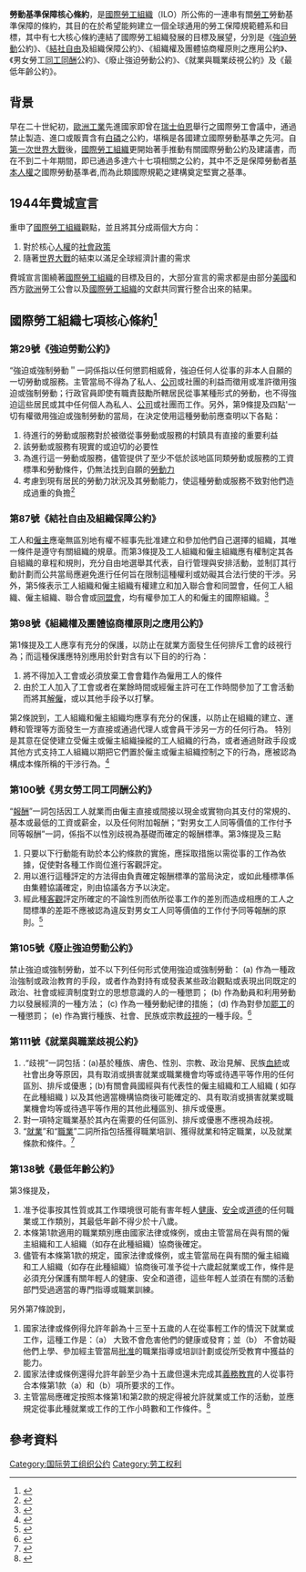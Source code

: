'''勞動基準保障核心條約'''，是[[國際勞工組織|國際勞工組織]]（ILO）所公佈的一連串有關[[勞工|勞工]]勞動基準保障的條約，其目的在於希望能夠建立一個全球通用的勞工保障規範體系和目標，其中有七大核心條約連結了國際勞工組織發展的目標及展望，分別是《[[強迫勞動|強迫勞動]]公約》、《[[結社自由|結社自由]]及組織保障公約》、《組織權及團體協商權原則之應用公約》、《男女勞工[[同工同酬|同工同酬]]公約》、《廢止強迫勞動公約》、《就業與職業歧視公約》及《最低年齡公約》。

==背景==
早在二十世紀初，[[歐洲|歐洲]][[工業|工業]]先進國家即曾在[[瑞士|瑞士]][[伯恩|伯恩]]舉行之國際勞工會議中，通過禁止製造、進口或販賣含有[[白磷|白磷]]之公約，堪稱是各國建立國際勞動基準之先河。自[[第一次世界大戰|第一次世界大戰]]後，[[國際勞工組織|國際勞工組織]]更開始著手推動有關國際勞動公約及建議書，而在不到二十年期間，即已通過多達六十七項相關之公約，其中不乏是保障勞動者[[基本人權|基本人權]]之國際勞動基準者,而為此類國際規範之建構奠定堅實之基準。

==1944年費城宣言==
{{le|費城宣言|Declaration of Philadelphia}}重申了[[國際勞工組織|國際勞工組織]]觀點，並且將其分成兩個大方向：
#對於核心[[人權|人權]]的[[社會政策|社會政策]]
#隨著[[世界大戰|世界大戰]]的結束以滿足全球經濟計畫的需求
費城宣言圍繞著[[國際勞工組織|國際勞工組織]]的目標及目的，大部分宣言的需求都是由部分[[美國|美國]]和西方[[歐洲|歐洲]]勞工公會以及[[國際勞工組織|國際勞工組織]]的文獻共同實行整合出來的結果。

==   國際勞工組織七項核心條約<ref>{{cite web |url=http://old.npf.org.tw/PUBLICATION/SS/095/SS-R-095-006.htm |title=存档副本 |accessdate=2015-06-22 |deadurl=yes |archiveurl=https://web.archive.org/web/20150626141826/http://old.npf.org.tw/PUBLICATION/SS/095/SS-R-095-006.htm |archivedate=2015-06-26 }}</ref> ==

=== 第29號《強迫勞動公約》 ===
“強迫或強制勞動＂一詞係指以任何懲罰相威脅，強迫任何人從事的非本人自願的一切勞動或服務。主管當局不得為了私人、[[公司|公司]]或社團的利益而徵用或准許徵用強迫或強制勞動；行政官員即使有職責鼓勵所轄居民從事某種形式的勞動，也不得強迫這些居民或其中任何個人為私人、[[公司|公司]]或社團而工作。另外，第9條提及四點'一切有權徵用強迫或強制勞動的當局，在決定使用這種勞動前應查明以下各點：
#待進行的勞動或服務對於被徵從事勞動或服務的村鎮具有直接的重要利益
#該勞動或服務有現實的或迫切的必要性
#為進行這一勞動或服務，儘管提供了至少不低於該地區同類勞動或服務的工資標準和勞動條件，仍無法找到自願的[[勞動力|勞動力]]
#考慮到現有居民的勞動力狀況及其勞動能力，使這種勞動或服務不致對他們造成過重的負擔<ref>{{cite web |url=http://www.dsal.gov.mo/law/C29.htm |title=存档副本 |accessdate=2015-06-22 |deadurl=yes |archiveurl=https://web.archive.org/web/20150626125014/http://www.dsal.gov.mo/law/C29.htm |archivedate=2015-06-26 }}</ref>
 
=== 第87號《結社自由及組織保障公約》 ===
工人和[[僱主|僱主]]應毫無區別地有權不經事先批准建立和參加他們自己選擇的組織，其唯一條件是遵守有關組織的規章。而第3條提及工人組織和僱主組織應有權制定其各自組織的章程和規則，充分自由地選舉其代表，自行管理與安排活動，並制訂其行動計劃而公共當局應避免進行任何旨在限制這種權利或妨礙其合法行使的干涉。另外，第5條表示工人組織和僱主組織有權建立和加入聯合會和同盟會，任何工人組織、僱主組織、聯合會或[[同盟會|同盟會]]，均有權參加工人的和僱主的國際組織。<ref>{{cite web |url=http://www.dsal.gov.mo/law/C87.htm |title=存档副本 |accessdate=2015-06-22 |deadurl=yes |archiveurl=https://web.archive.org/web/20150626134819/http://www.dsal.gov.mo/law/C87.htm |archivedate=2015-06-26 }}</ref>

=== 第98號《組織權及團體協商權原則之應用公約》 ===
第1條提及工人應享有充分的保護，以防止在就業方面發生任何排斥工會的歧視行為；而這種保護應特別應用於針對含有以下目的的行為：
# 將不得加入工會或必須放棄工會會籍作為僱用工人的條件
# 由於工人加入了工會或者在業餘時間或經僱主許可在工作時間參加了工會活動而將其[[解僱|解僱]]，或以其他手段予以打擊。
第2條說到，工人組織和僱主組織均應享有充分的保護，以防止在組織的建立、運轉和管理等方面發生一方直接或通過代理人或會員干涉另一方的任何行為。 特別是其意在促使建立受僱主或僱主組織操縱的工人組織的行為，或者通過財政手段或其他方式支持工人組織以期把它們置於僱主或僱主組織控制之下的行為，應被認為構成本條所稱的干涉行為。<ref>{{cite web |url=http://www.dsal.gov.mo/law/C98.htm |title=存档副本 |accessdate=2015-06-22 |deadurl=yes |archiveurl=https://web.archive.org/web/20150626163125/http://www.dsal.gov.mo/law/C98.htm |archivedate=2015-06-26 }}</ref>

=== 第100號《男女勞工同工同酬公約》 ===
“[[報酬|報酬]]”一詞包括因工人就業而由僱主直接或間接以現金或實物向其支付的常規的、基本或最低的工資或薪金，以及任何附加報酬；“對男女工人同等價值的工作付予同等報酬”一詞，係指不以性別歧視為基礎而確定的報酬標準。第3條提及三點
# 只要以下行動能有助於本公約條款的實施，應採取措施以需從事的工作為依據，促使對各種工作崗位進行客觀評定。
# 用以進行這種評定的方法得由負責確定報酬標準的當局決定，或如此種標準係由集體協議確定，則由協議各方予以決定。
# 經此種[[客觀|客觀]]評定所確定的不論性別而依所從事工作的差別而造成相應的工人之間標準的差距不應被認為違反對男女工人同等價值的工作付予同等報酬的原則。<ref>{{cite web |url=http://www.dsal.gov.mo/law/C100.htm |title=存档副本 |accessdate=2015-06-22 |deadurl=yes |archiveurl=https://web.archive.org/web/20150626100159/http://www.dsal.gov.mo/law/C100.htm |archivedate=2015-06-26 }}</ref>
 
=== 第105號《廢止強迫勞動公約》 ===
禁止強迫或強制勞動，並不以下列任何形式使用強迫或強制勞動：
(a) 作為一種政治強制或政治教育的手段，或者作為對持有或發表某些政治觀點或表現出同既定的政治、社會或經濟制度對立的思想意識的人的一種懲罰；
(b) 作為動員和利用勞動力以發展經濟的一種方法；
(c) 作為一種勞動紀律的措施；
(d) 作為對參加[[罷工|罷工]]的一種懲罰；
(e) 作為實行種族、社會、民族或宗教[[歧視|歧視]]的一種手段。<ref>{{cite web |url=http://www.dsal.gov.mo/law/C105.htm |title=存档副本 |accessdate=2015-06-22 |deadurl=yes |archiveurl=https://web.archive.org/web/20150626131734/http://www.dsal.gov.mo/law/C105.htm |archivedate=2015-06-26 }}</ref>
 
=== 第111號《就業與職業歧視公約》 ===
#.“歧視”一詞包括：(a)基於種族、膚色、性別、宗教、政治見解、民族[[血統|血統]]或社會出身等原因，具有取消或損害就業或職業機會均等或待遇平等作用的任何區別、排斥或優惠；(b)有關會員國經與有代表性的僱主組織和工人組織 ( 如存在此種組織 ) 以及其他適當機構協商後可能確定的、具有取消或損害就業或職業機會均等或待遇平等作用的其他此種區別、排斥或優惠。
# 對一項特定職業基於其內在需要的任何區別、排斥或優惠不應視為歧視。
#“[[就業|就業]]”和“[[職業|職業]]”二詞所指包括獲得職業培訓、獲得就業和特定職業，以及就業條款和條件。<ref>{{cite web |url=http://www.dsal.gov.mo/law/C111.htm |title=存档副本 |accessdate=2015-06-22 |deadurl=yes |archiveurl=https://web.archive.org/web/20150626104623/http://www.dsal.gov.mo/law/C111.htm |archivedate=2015-06-26 }}</ref>

=== 第138號《最低年齡公約》 ===
第3條提及，
# 准予從事按其性質或其工作環境很可能有害年輕人[[健康|健康]]、[[安全|安全]]或[[道德|道德]]的任何職業或工作類別，其最低年齡不得少於十八歲。
# 本條第1款適用的職業類別應由國家法律或條例，或由主管當局在與有關的僱主組織和工人組織（如存在此種組織）協商後確定。
# 儘管有本條第1款的規定，國家法律或條例，或主管當局在與有關的僱主組織和工人組織（如存在此種組織）協商後可准予從十六歲起就業或工作，條件是必須充分保護有關年輕人的健康、安全和道德，這些年輕人並須在有關的活動部門受過適當的專門指導或職業訓練。

另外第7條說到，
# 國家法律或條例得允許年齡為十三至十五歲的人在從事輕工作的情況下就業或工作，這種工作是：（a） 大致不會危害他們的健康或發育；並（b） 不會妨礙他們上學、參加經主管當局[[批准|批准]]的職業指導或培訓計劃或從所受教育中獲益的能力。
# 國家法律或條例還得允許年齡至少為十五歲但還未完成其[[義務教育|義務教育]]的人從事符合本條第1款（a）和（b）項所要求的工作。
# 主管當局應確定按照本條第1和第2款的規定得被允許就業或工作的活動，並應規定從事此種就業或工作的工作小時數和工作條件。<ref>{{cite web |url=http://www.dsal.gov.mo/law/C138.htm |title=存档副本 |accessdate=2015-06-22 |deadurl=yes |archiveurl=https://web.archive.org/web/20150626135754/http://www.dsal.gov.mo/law/C138.htm |archivedate=2015-06-26 }}</ref>

==參考資料==
{{reflist}}

[[Category:国际劳工组织公约|Category:国际劳工组织公约]]
[[Category:劳工权利|Category:劳工权利]]